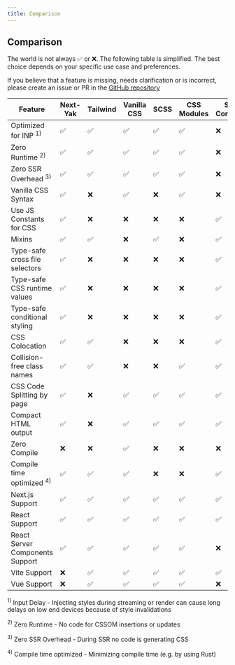 ```yaml
---
title: Comparison
---
```


## Comparison

The world is not always ✅ or ❌. The following table is simplified. The best choice depends on your specific use case and preferences.

If you believe that a feature is missing, needs clarification or is incorrect, please create an issue or PR in the [GitHub repository](https://github.com/DigitecGalaxus/next-yak)

| Feature                              | Next-Yak   | Tailwind  | Vanilla CSS | SCSS   | CSS Modules   | Styled-Components   | Emotion   | StyleX   | Panda CSS   | Linaria   | Vanilla Extract  | Goober    | ReStyle   |
| ------------------------------------ | ---------- | --------- | ----------- | ------ | ------------- | ------------------- | --------- | -------- | ----------- | --------- | ---------------- | --------- | --------- |
| Optimized for INP <sup>1)</sup>      |    ✅      |     ✅     |     ✅      |    ✅   |       ✅      |          ❌         |     ❌    |     ❌   |      ✅      |    ✅     |        ✅         |    ❌     |    ❌     |
| Zero Runtime <sup>2)</sup>           |    ✅      |     ✅     |     ✅      |    ✅   |       ✅      |          ❌         |     ❌    |     ✅   |      ✅      |    ✅     |        ✅         |    ❌     |    ❌     |
| Zero SSR Overhead <sup>3)</sup>      |    ✅      |     ✅     |     ✅      |    ✅   |       ✅      |          ❌         |     ❌    |     ✅   |      ✅      |    ✅     |        ✅         |    ❌     |    ❌     |
| Vanilla CSS Syntax                   |    ✅      |     ❌     |     ✅      |    ❌   |       ✅      |          ❌         |     ❌    |     ❌   |      ❌      |    ✅     |        ❌         |    ❌     |    ❌     |
| Use JS Constants for CSS             |    ✅      |     ❌     |     ❌      |    ❌   |       ❌      |          ✅         |     ✅    |     ✅   |      ✅      |    ✅     |        ✅         |    ✅     |    ✅     |
| Mixins                               |    ✅      |     ✅     |     ❌      |    ✅   |       ❌      |          ✅         |     ✅    |     ✅   |      ✅      |    ✅     |        ✅         |    ✅     |    ✅     |
| Type-safe cross file selectors       |    ✅      |     ❌     |     ❌      |    ❌   |       ❌      |          ✅         |     ✅    |     ❌   |      ✅      |    ❌     |        ✅         |    ❌     |    ❌     |
| Type-safe CSS runtime values         |    ✅      |     ❌     |     ❌      |    ❌   |       ❌      |          ✅         |     ✅    |     ✅   |      ✅      |    ✅     |        ✅         |    ❌     |    ✅     |
| Type-safe conditional styling        |    ✅      |     ❌     |     ❌      |    ❌   |       ❌      |          ✅         |     ✅    |     ✅   |      ✅      |    ✅     |        ✅         |    ❌     |    ✅     |
| CSS Colocation                       |    ✅      |     ✅     |     ❌      |    ❌   |       ❌      |          ✅         |     ✅    |     ✅   |      ✅      |    ✅     |        ✅         |    ✅     |    ✅     |
| Collision-free class names           |    ✅      |     ✅     |     ❌      |    ❌   |       ✅      |          ✅         |     ✅    |     ❌   |      ✅      |    ✅     |        ✅         |    ✅     |    ✅     |
| CSS Code Splitting by page           |    ✅      |     ❌     |     ✅      |    ✅   |       ✅      |          ✅         |     ✅    |     ✅   |      ✅      |    ✅     |        ✅         |    ✅     |    ✅     |
| Compact HTML output                  |    ✅      |     ❌     |     ✅      |    ✅   |       ✅      |          ✅         |     ✅    |     ✅   |      ✅      |    ✅     |        ✅         |    ❌     |    ✅     |
| Zero Compile                         |    ❌      |     ❌     |     ✅      |    ❌   |       ❌      |          ❌         |     ❌    |     ❌   |      ❌      |    ❌     |        ❌         |    ❌     |    ✅     |
| Compile time optimized <sup>4)</sup> |    ✅      |     ✅     |     ✅      |    ❌   |       ❌      |          ✅         |     ❌    |     ❌   |      ❌      |    ❌     |        ❌         |    ❌     |    ✅     |
| Next.js Support                      |    ✅      |     ✅     |     ✅      |    ✅   |       ✅      |          ✅         |     ✅    |     ✅   |      ✅      |    ✅     |        ✅         |    ✅     |    ✅     |
| React Support                        |    ✅      |     ✅     |     ✅      |    ✅   |       ✅      |          ✅         |     ✅    |     ✅   |      ✅      |    ✅     |        ✅         |    ✅     |    ✅     |
| React Server Components Support      |    ✅      |     ✅     |     ✅      |    ✅   |       ✅      |          ❌         |     ❌    |     ✅   |      ✅      |    ✅     |        ✅         |    ❌     |    ✅     |
| Vite Support                         |    ❌      |     ✅     |     ✅      |    ✅   |       ✅      |          ✅         |     ✅    |     ✅   |      ✅      |    ✅     |        ✅         |    ✅     |    ❌     |
| Vue Support                          |    ❌      |     ✅     |     ✅      |    ✅   |       ✅      |          ❌         |     ❌    |     ✅   |      ✅      |    ✅     |        ✅         |    ✅     |    ❌     |


<sup>1)</sup> Input Delay - Injecting styles during streaming or render can cause long delays on low end devices because of style invalidations

<sup>2)</sup> Zero Runtime - No code for CSSOM insertions or updates

<sup>3)</sup> Zero SSR Overhead - During SSR no code is generating CSS

<sup>4)</sup> Compile time optimized - Minimizing compile time (e.g. by using Rust)